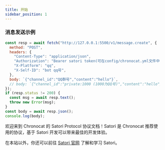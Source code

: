 ```yaml
---
title: 开始
sidebar_position: 1
---
```



<AreaDevelop />

<Constructing />

### 消息发送示例

```js
const resp = await fetch("http://127.0.0.1:5500/v1/message.create", {
  method: "POST",
  headers: {
    "Content-Type": "application/json",
    "Authorization": "Bearer satori token(可在config/chronocat.yml文件中找到)",
    "X-Platform": "qq",
    "X-Self-ID": "bot qq号",
  },
  body: `{"channel_id":"QQ群号","content":"hello"}`,
  // body: `{"channel_id":"private:1000 (1000为QQ号)","content":"hello"}`,
});
if (resp.status != 200) {
  const msg = await resp.text();
  throw new Error(msg);
}
const body = await resp.json();
console.log(body);
```

欢迎来到 Chronocat 的 Satori Protocol 协议文档！Satori 是 Chronocat
推荐使用的协议，基于 Satori 开发可以带来最佳的开发体验。

在本站以外，你还可以前往 [Satori 官网](https://satori.js.org/zh-CN/) 了解和学习 Satori。
